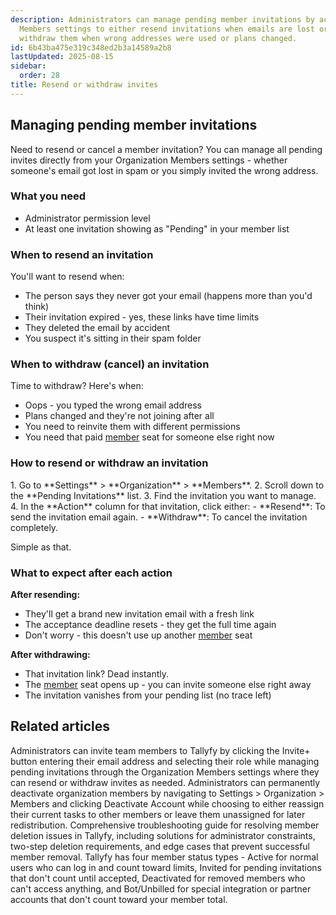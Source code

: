 ```yaml
---
description: Administrators can manage pending member invitations by accessing Organization
  Members settings to either resend invitations when emails are lost or expired or
  withdraw them when wrong addresses were used or plans changed.
id: 6b43ba475e319c348ed2b3a14589a2b8
lastUpdated: 2025-08-15
sidebar:
  order: 28
title: Resend or withdraw invites
---
```



## Managing pending member invitations

Need to resend or cancel a member invitation? You can manage all pending invites directly from your Organization Members settings - whether someone's email got lost in spam or you simply invited the wrong address.

### What you need
- Administrator permission level
- At least one invitation showing as "Pending" in your member list

### When to resend an invitation
You'll want to resend when:
- The person says they never got your email (happens more than you'd think)
- Their invitation expired - yes, these links have time limits
- They deleted the email by accident
- You suspect it's sitting in their spam folder

### When to withdraw (cancel) an invitation
Time to withdraw? Here's when:
- Oops - you typed the wrong email address
- Plans changed and they're not joining after all
- You need to reinvite them with different permissions
- You need that paid [member](/products/pro/documenting/members/) seat for someone else right now

### How to resend or withdraw an invitation

<Steps>
1. Go to **Settings** > **Organization** > **Members**.
2. Scroll down to the **Pending Invitations** list.
3. Find the invitation you want to manage.
4. In the **Action** column for that invitation, click either:
   - **Resend**: To send the invitation email again.
   - **Withdraw**: To cancel the invitation completely.
</Steps>

Simple as that.

### What to expect after each action

**After resending:**
- They'll get a brand new invitation email with a fresh link
- The acceptance deadline resets - they get the full time again
- Don't worry - this doesn't use up another [member](/products/pro/documenting/members/) seat

**After withdrawing:**
- That invitation link? Dead instantly.
- The [member](/products/pro/documenting/members/) seat opens up - you can invite someone else right away
- The invitation vanishes from your pending list (no trace left)


## Related articles
<CardGrid>
<LinkTitleCard header="<b>Members > Invite and activate members</b>" href="/products/pro/documenting/members/how-to-invite-and-activate-members-on-tallyfy/" > Administrators can invite team members to Tallyfy by clicking the Invite+ button entering their email address and selecting their role while managing pending invitations through the Organization Members settings where they can resend or withdraw invites as needed. </LinkTitleCard>
<LinkTitleCard header="<b>Members > How to remove a member</b>" href="/products/pro/documenting/members/how-can-i-remove-a-member-from-my-tallyfy-organization/" > Administrators can permanently deactivate organization members by navigating to Settings > Organization > Members and clicking Deactivate Account while choosing to either reassign their current tasks to other members or leave them unassigned for later redistribution. </LinkTitleCard>
<LinkTitleCard header="<b>Org Settings > Troubleshooting member deletion</b>" href="/products/pro/settings/org-settings/troubleshooting-member-deletion/" > Comprehensive troubleshooting guide for resolving member deletion issues in Tallyfy, including solutions for administrator constraints, two-step deletion requirements, and edge cases that prevent successful member removal. </LinkTitleCard>
<LinkTitleCard header="<b>Org Settings > Member statuses</b>" href="/products/pro/settings/org-settings/understanding-member-statuses/" > Tallyfy has four member status types - Active for normal users who can log in and count toward limits, Invited for pending invitations that don't count until accepted, Deactivated for removed members who can't access anything, and Bot/Unbilled for special integration or partner accounts that don't count toward your member total. </LinkTitleCard>
</CardGrid>